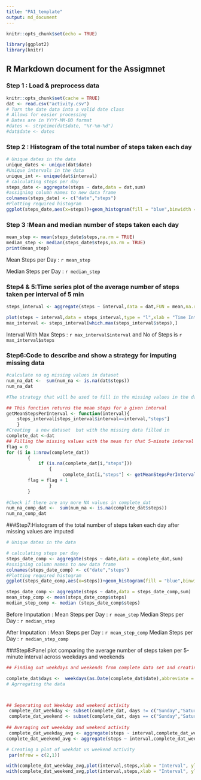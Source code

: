 ---
title: "PA1_template"
output: md_document
---

```{r setup, include=FALSE}
knitr::opts_chunk$set(echo = TRUE)

library(ggplot2)
library(knitr)
```

## R Markdown document for the Assigmnet

### Step 1 : Load & preprocess data  
```{r load }
knitr::opts_chunk$set(cache = TRUE)
dat <- read.csv("activity.csv")
# Turn the date data into a valid date class
# Allows for easier processing
# Dates are in YYYY-MM-DD format
#dates <- strptime(dat$date, "%Y-%m-%d")
#dat$date <- dates
```

### Step 2 : Histogram of the total number of steps taken each day
```{r stpes_per_day}
# Unique dates in the data
unique_dates <- unique(dat$date)
#Unique intervals in the data 
unique_int <- unique(dat$interval)
# calculating steps per day
steps_date <- aggregate(steps ~ date,data = dat,sum)
#assigning column names to new data frame
colnames(steps_date) <- c("date","steps")
#Plotting required histogram
ggplot(steps_date,aes(x=steps))+geom_histogram(fill = "blue",binwidth = 1000)+labs(x = "No of Steps per Day",y ="Frquency",title = "Histogram of Total Steps taken per day")

```





### Step 3 :Mean and median number of steps taken each day

```{r mean_median}
mean_step <- mean(steps_date$steps,na.rm = TRUE)
median_step <- median(steps_date$steps,na.rm = TRUE)
print(mean_step)

```
Mean Steps per Day : `r mean_step`


Median Steps per Day : `r median_step`





### Step4 & 5:Time series plot of the average number of steps taken per interval of 5 min
```{r }
steps_interval <- aggregate(steps ~ interval,data = dat,FUN = mean,na.rm = TRUE)

plot(steps ~ interval,data = steps_interval,type = "l",xlab = "Time Intervals (5-minute)", ylab = "Mean number of steps taken (all Days)", main = "Average number of steps Taken at 5 minute Intervals",  col = "green")
max_interval <- steps_interval[which.max(steps_interval$steps),]
```
Interval With Max Steps : `r max_interval$interval` and No of Steps is `r max_interval$steps`





### Step6:Code to describe and show a strategy for imputing missing data
```{r impute}
#calculate no og missing values in dataset
num_na_dat <-  sum(num_na <- is.na(dat$steps))
num_na_dat

#The strategy that will be used to fill in the missing values in the data set is to replace all NA values with the mean of #that particular 5-minute interval the observation falls on

## This function returns the mean steps for a given interval
getMeanStepsPerInterval <- function(interval){
    steps_interval[steps_interval$interval==interval,"steps"]
    }
#Creating  a new dataset  but with the missing data filled in
complete_dat <-dat
## Filling the missing values with the mean for that 5-minute interval
flag = 0
for (i in 1:nrow(complete_dat)) 
        {
            if (is.na(complete_dat[i,"steps"]))
                {
                     complete_dat[i,"steps"] <- getMeanStepsPerInterval(complete_dat[i,"interval"])
        flag = flag + 1
                }
        }
 
#Check if there are any more NA values in complete_dat
num_na_comp_dat <-  sum(num_na <- is.na(complete_dat$steps))
num_na_comp_dat
```





###Step7:Histogram of the total number of steps taken each day after missing values are imputed
```{r stpes_per_day_comp_data}
# Unique dates in the data

# calculating steps per day
steps_date_comp <- aggregate(steps ~ date,data = complete_dat,sum)
#assigning column names to new data frame
colnames(steps_date_comp) <- c("date","steps")
#Plotting required histogram
ggplot(steps_date_comp,aes(x=steps))+geom_histogram(fill = "blue",binwidth = 1000)+labs(x = "No of Steps per Day",y ="Frquency",title = "Histogram of Total Steps taken per day")

steps_date_comp <- aggregate(steps ~ date,data = steps_date_comp,sum)
mean_step_comp <- mean(steps_date_comp$steps)
median_step_comp <- median (steps_date_comp$steps)

```
Before Imputation :
Mean Steps per Day : `r mean_step`   Median Steps per Day : `r median_step`

After Imputation :
Mean Steps per Day : `r mean_step_comp`   Median Steps per Day : `r median_step_comp`





###Step8:Panel plot comparing the average number of steps taken per 5-minute interval across weekdays and weekends

```{r Weekday_weekend}
## Finding out weekdays and weekends from complete data set and creating a new column for day of the week

complete_dat$days <-  weekdays(as.Date(complete_dat$date),abbreviate = FALSE)
# Agrregating the data 



## Seperating out Weekday and weekend activity 
 complete_dat_weekday <- subset(complete_dat, days != c("Sunday","Saturday") )
 complete_dat_weekend <- subset(complete_dat, days == c("Sunday","Saturday") )
 
## Averaging out weeekday and weekend activity
 complete_dat_weekday_avg <- aggregate(steps ~ interval,complete_dat_weekday,sum)
complete_dat_weekend_avg <- aggregate(steps ~ interval,complete_dat_weekend,sum)

# Creating a plot of weekdat vs weekend activity  
 par(mfrow = c(2,1))

with(complete_dat_weekday_avg,plot(interval,steps,xlab = "Interval", ylab ="Steps",type = "l",main = "Weekdays",col= "green"))
with(complete_dat_weekend_avg,plot(interval,steps,xlab = "Interval", ylab ="Steps",type = "l",main = "Weekends", col = "blue"))

```

